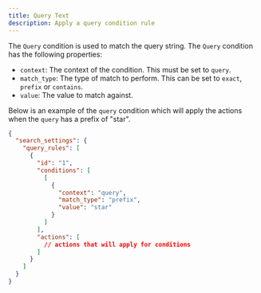 ```yaml
---
title: Query Text
description: Apply a query condition rule 
---
```


The `Query` condition is used to match the query string. The `Query` condition has the following properties:

  * `context`: The context of the condition. This must be set to `query`.
  * `match_type`: The type of match to perform. This can be set to `exact`, `prefix` or `contains`.
  * `value`: The value to match against.

Below is an example of the `query` condition which will apply the actions when the `query` has a prefix of "star". 

```json
{
  "search_settings": {
    "query_rules": [
      {
        "id": "1",
        "conditions": [
          [
            {
              "context": "query",
              "match_type": "prefix",
              "value": "star"
            }
          ]
        ],
        "actions": [
          // actions that will apply for conditions
        ]
      }
    ]
  }
}
```
